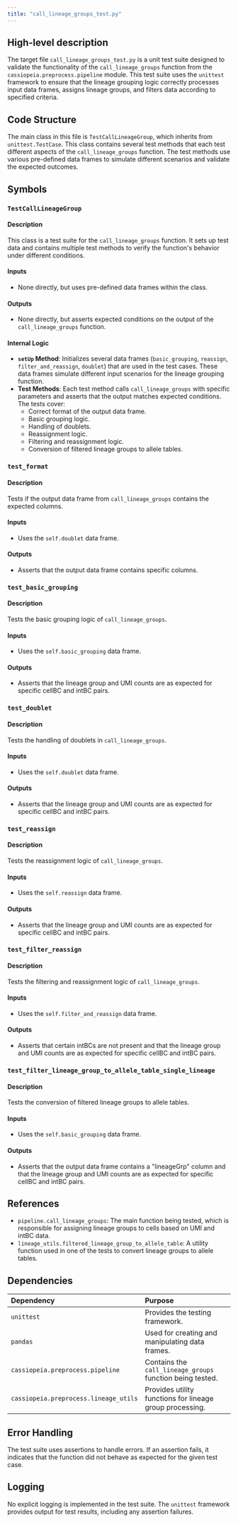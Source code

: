 ```yaml
---
title: "call_lineage_groups_test.py"
---
```


## High-level description

The target file `call_lineage_groups_test.py` is a unit test suite designed to validate the functionality of the `call_lineage_groups` function from the `cassiopeia.preprocess.pipeline` module. This test suite uses the `unittest` framework to ensure that the lineage grouping logic correctly processes input data frames, assigns lineage groups, and filters data according to specified criteria.

## Code Structure

The main class in this file is `TestCallLineageGroup`, which inherits from `unittest.TestCase`. This class contains several test methods that each test different aspects of the `call_lineage_groups` function. The test methods use various pre-defined data frames to simulate different scenarios and validate the expected outcomes.

## Symbols

### `TestCallLineageGroup`
#### Description
This class is a test suite for the `call_lineage_groups` function. It sets up test data and contains multiple test methods to verify the function's behavior under different conditions.

#### Inputs
- None directly, but uses pre-defined data frames within the class.

#### Outputs
- None directly, but asserts expected conditions on the output of the `call_lineage_groups` function.

#### Internal Logic
- **`setUp` Method**: Initializes several data frames (`basic_grouping`, `reassign`, `filter_and_reassign`, `doublet`) that are used in the test cases. These data frames simulate different input scenarios for the lineage grouping function.
- **Test Methods**: Each test method calls `call_lineage_groups` with specific parameters and asserts that the output matches expected conditions. The tests cover:
  - Correct format of the output data frame.
  - Basic grouping logic.
  - Handling of doublets.
  - Reassignment logic.
  - Filtering and reassignment logic.
  - Conversion of filtered lineage groups to allele tables.

### `test_format`
#### Description
Tests if the output data frame from `call_lineage_groups` contains the expected columns.

#### Inputs
- Uses the `self.doublet` data frame.

#### Outputs
- Asserts that the output data frame contains specific columns.

### `test_basic_grouping`
#### Description
Tests the basic grouping logic of `call_lineage_groups`.

#### Inputs
- Uses the `self.basic_grouping` data frame.

#### Outputs
- Asserts that the lineage group and UMI counts are as expected for specific cellBC and intBC pairs.

### `test_doublet`
#### Description
Tests the handling of doublets in `call_lineage_groups`.

#### Inputs
- Uses the `self.doublet` data frame.

#### Outputs
- Asserts that the lineage group and UMI counts are as expected for specific cellBC and intBC pairs.

### `test_reassign`
#### Description
Tests the reassignment logic of `call_lineage_groups`.

#### Inputs
- Uses the `self.reassign` data frame.

#### Outputs
- Asserts that the lineage group and UMI counts are as expected for specific cellBC and intBC pairs.

### `test_filter_reassign`
#### Description
Tests the filtering and reassignment logic of `call_lineage_groups`.

#### Inputs
- Uses the `self.filter_and_reassign` data frame.

#### Outputs
- Asserts that certain intBCs are not present and that the lineage group and UMI counts are as expected for specific cellBC and intBC pairs.

### `test_filter_lineage_group_to_allele_table_single_lineage`
#### Description
Tests the conversion of filtered lineage groups to allele tables.

#### Inputs
- Uses the `self.basic_grouping` data frame.

#### Outputs
- Asserts that the output data frame contains a "lineageGrp" column and that the lineage group and UMI counts are as expected for specific cellBC and intBC pairs.

## References

- `pipeline.call_lineage_groups`: The main function being tested, which is responsible for assigning lineage groups to cells based on UMI and intBC data.
- `lineage_utils.filtered_lineage_group_to_allele_table`: A utility function used in one of the tests to convert lineage groups to allele tables.

## Dependencies

| Dependency | Purpose |
|:-----------|:--------|
| `unittest` | Provides the testing framework. |
| `pandas` | Used for creating and manipulating data frames. |
| `cassiopeia.preprocess.pipeline` | Contains the `call_lineage_groups` function being tested. |
| `cassiopeia.preprocess.lineage_utils` | Provides utility functions for lineage group processing. |

## Error Handling

The test suite uses assertions to handle errors. If an assertion fails, it indicates that the function did not behave as expected for the given test case.

## Logging

No explicit logging is implemented in the test suite. The `unittest` framework provides output for test results, including any assertion failures.